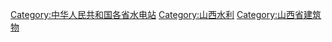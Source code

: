 [[Category:中华人民共和国各省水电站|Category:中华人民共和国各省水电站]]
[[Category:山西水利|Category:山西水利]]
[[Category:山西省建筑物|Category:山西省建筑物]]